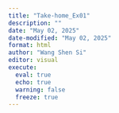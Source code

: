 ```yaml
---
title: "Take-home_Ex01"
description: ""
date: "May 02, 2025"
date-modified: "May 02, 2025"
format: html
author: "Wang Shen Si"
editor: visual
execute: 
  eval: true
  echo: true
  warning: false
  freeze: true
---
```


